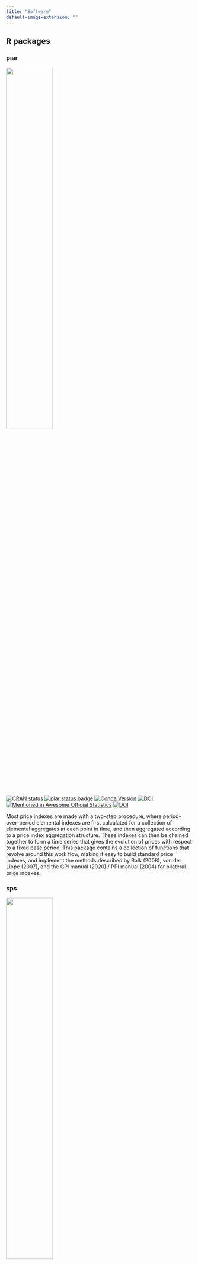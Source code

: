 ```yaml
---
title: "Software"
default-image-extension: ""
---
```


## R packages

### piar

::: {.column-margin}
[![](img/piar.png){width=50%}](https://marberts.github.io/piar)
:::

[![CRAN status](https://www.r-pkg.org/badges/version/piar)](https://cran.r-project.org/package=piar)
[![piar status badge](https://marberts.r-universe.dev/badges/piar)](https://marberts.r-universe.dev/piar)
[![Conda Version](https://img.shields.io/conda/vn/conda-forge/r-piar.svg)](https://anaconda.org/conda-forge/r-piar)
[![DOI](https://zenodo.org/badge/370889275.svg)](https://zenodo.org/doi/10.5281/zenodo.10110046)
[![Mentioned in Awesome Official Statistics](https://awesome.re/mentioned-badge.svg)](https://github.com/SNStatComp/awesome-official-statistics-software)
[![DOI](https://joss.theoj.org/papers/10.21105/joss.06781/status.svg)](https://doi.org/10.21105/joss.06781)

Most price indexes are made with a two-step procedure, where period-over-period elemental indexes are first calculated for a collection of elemental aggregates at each point in time, and then aggregated according to a price index aggregation structure. These indexes can then be chained together to form a time series that gives the evolution of prices with respect to a fixed base period. This package contains a collection of functions that revolve around this work flow, making it easy to build standard price indexes, and implement the methods described by Balk (2008), von der Lippe (2007), and the CPI manual (2020) / PPI manual (2004) for bilateral price indexes.

### sps

::: {.column-margin}
[![](img/sps.png){width=50%}](https://marberts.github.io/sps)
:::

[![CRAN status](https://www.r-pkg.org/badges/version/sps)](https://cran.r-project.org/package=sps)
[![sps status badge](https://marberts.r-universe.dev/badges/sps)](https://marberts.r-universe.dev)
[![Conda Version](https://img.shields.io/conda/vn/conda-forge/r-sps.svg)](https://anaconda.org/conda-forge/r-sps)
[![DOI](https://zenodo.org/badge/326323827.svg)](https://zenodo.org/doi/10.5281/zenodo.10109857)
[![Mentioned in Awesome Official Statistics](https://awesome.re/mentioned-badge.svg)](https://github.com/SNStatComp/awesome-official-statistics-software)

Sequential Poisson sampling is a variation of Poisson sampling for drawing probability-proportional-to-size samples with a given number of units, and is commonly used for price-index surveys. This package gives functions to draw stratified sequential Poisson samples according to the method by Ohlsson (1998), as well as other order sample designs by Rosén (1997), and generate appropriate bootstrap replicate weights according to the generalized bootstrap method by Beaumont and Patak (2012).

### gpindex

::: {.column-margin}
[![](img/gpindex.png){width=50%}](https://marberts.github.io/gpindex)
:::

[![CRAN status](https://www.r-pkg.org/badges/version/gpindex)](https://cran.r-project.org/package=gpindex)
[![gpindex status badge](https://marberts.r-universe.dev/badges/gpindex)](https://marberts.r-universe.dev/gpindex)
[![Conda Version](https://img.shields.io/conda/vn/conda-forge/r-gpindex.svg)](https://anaconda.org/conda-forge/r-gpindex)
[![DOI](https://zenodo.org/badge/261861375.svg)](https://zenodo.org/doi/10.5281/zenodo.10097742)

Tools to build and work with bilateral generalized-mean price indexes (and by extension quantity indexes), and indexes composed of generalized-mean indexes (e.g., superlative quadratic-mean indexes, GEKS). Covers the core mathematical machinery for making bilateral price indexes, computing price relatives, detecting outliers, and decomposing indexes, with wrappers for all common (and many uncommon) index-number formulas. Implements and extends many of the methods in Balk (2008), von der Lippe (2007), and the CPI manual (2020).

### rsmatrix

::: {.column-margin}
[![](img/rsmatrix.png){width=50%}](https://marberts.github.io/rsmatrix)
:::

[![CRAN status](https://www.r-pkg.org/badges/version/rsmatrix)](https://cran.r-project.org/package=rsmatrix)
[![rsmatrix status badge](https://marberts.r-universe.dev/badges/rsmatrix)](https://marberts.r-universe.dev)
[![DOI](https://zenodo.org/badge/283389699.svg)](https://zenodo.org/doi/10.5281/zenodo.10110159)

Calculate the matrices in Shiller (1991) that serve as the foundation for many repeat-sales price indexes.

## Contributed to

::: {layout-ncol=3}
[{accumulate}](https://cran.r-project.org/package=accumulate)

[{bootstrapFP}](https://cran.r-project.org/package=bootstrapFP)

[{concstats}](https://cran.r-project.org/package=concstats)

[DVC](https://dvc.org)

[{goodpractice}](https://cran.r-project.org/package=goodpractice)

[{gseries}](https://github.com/StatCan/gensol-gseries)

[R](https://r-project.org) (base and stats)

[{sampling}](https://cran.r-project.org/package=sampling)

[{tabulapdf}](https://cran.r-project.org/package=tabulapdf)

[{tempodisco}](https://github.com/kinleyid/tempodisco)
:::
